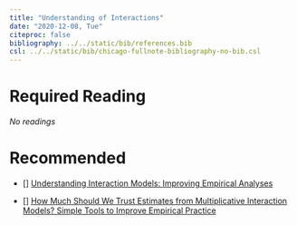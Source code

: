 ---
title: "Understanding of Interactions"
date: "2020-12-08, Tue"
citeproc: false
bibliography: ../../static/bib/references.bib
csl: ../../static/bib/chicago-fullnote-bibliography-no-bib.csl
---

# Required Reading

*No readings*


# Recommended

- [<i class="fas fa-file-pdf"></i>] [Understanding Interaction Models: Improving Empirical Analyses](https://www.dropbox.com/s/bcuuv2iqvea33nm/w10_Understanding%20Interaction%20Models.pdf?dl=0)

- [<i class="fas fa-file-pdf"></i>] [How Much Should We Trust Estimates from Multiplicative Interaction Models? Simple Tools to Improve Empirical Practice](https://www.dropbox.com/s/wiaf9s79ms7q9fg/how_much_should_we_trust_estimates_from_multiplicative_interaction_models_simple_tools_to_improve_empirical_practice.pdf?dl=0)
